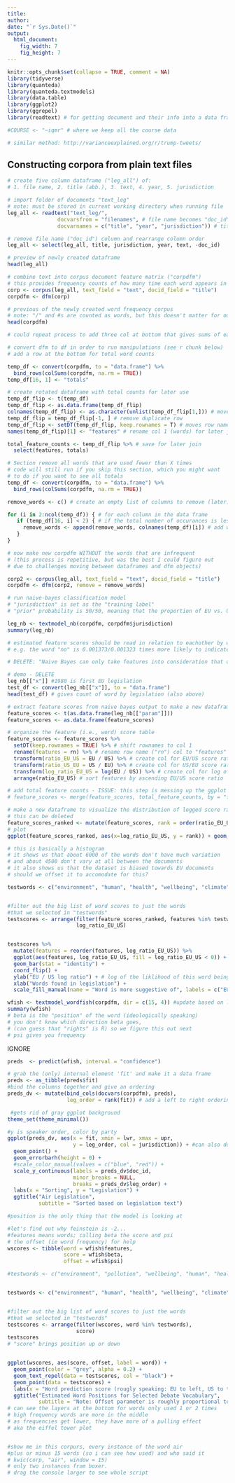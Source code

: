 ```yaml
---
title: 
author: 
date: "`r Sys.Date()`"
output: 
  html_document:
    fig_width: 7
    fig_height: 7 
---
```


```r
knitr::opts_chunk$set(collapse = TRUE, comment = NA)
library(tidyverse)
library(quanteda)
library(quanteda.textmodels)
library(data.table)
library(ggplot2)
library(ggrepel)
library(readtext) # for getting document and their info into a data frame 

#COURSE <- "~iqmr" # where we keep all the course data

# similar method: http://varianceexplained.org/r/trump-tweets/
```

## Constructing corpora from plain text files


```r
# create five column dataframe ("leg_all") of: 
# 1. file name, 2. title (abb.), 3. text, 4. year, 5. jurisdiction

# import folder of documents "text_leg" 
# note: must be stored in current working directory when running file
leg_all <- readtext("text_leg/", 
                docvarsfrom = "filenames", # file name becomes "doc_id"
                docvarnames = c("title", "year", "jurisdiction")) # title (abb.), year, and jurisdiction are extracted from file name

# remove file name ("doc_id") column and rearrange column order
leg_all <- select(leg_all, title, jurisdiction, year, text, -doc_id) 

# preview of newly created dataframe
head(leg_all) 

```



```r
# combine text into corpus document feature matrix ("corpdfm")
# this provides frequency counts of how many time each word appears in each document
corp <- corpus(leg_all, text_field = "text", docid_field = "title")
corpdfm <- dfm(corp)

# previous of the newly created word frequency corpus
# note: "/" and #s are counted as words, but this doesn't matter for our purposes
head(corpdfm)
```

```r
# could repeat process to add three col at bottom that gives sums of each row

# convert dfm to df in order to run manipulations (see r chunk below)
# add a row at the bottom for total word counts

temp_df <- convert(corpdfm, to = "data.frame") %>%
  bind_rows(colSums(corpdfm, na.rm = TRUE))
temp_df[16, 1] <- "totals"

# create rotated dataframe with total counts for later use
temp_df_flip <- t(temp_df)
temp_df_flip <- as.data.frame(temp_df_flip) 
colnames(temp_df_flip) <- as.character(unlist(temp_df_flip[1,])) # move row 1 to col header
temp_df_flip = temp_df_flip[-1, ] # remove duplicate row
temp_df_flip <- setDT(temp_df_flip, keep.rownames = T) # moves row names (words) into col 1
names(temp_df_flip)[1] <- "features" # rename col 1 (words) for later join

total_feature_counts <- temp_df_flip %>% # save for later join
  select(features, totals)

```

```r
# Section remove all words that are used fewer than X times
# code will still run if you skip this section, which you might want
# to do if you want to see all totals
temp_df <- convert(corpdfm, to = "data.frame") %>%
  bind_rows(colSums(corpdfm, na.rm = TRUE))

remove_words <- c() # create an empty list of columns to remove (later) 

for (i in 2:ncol(temp_df)) { # for each column in the data frame
   if (temp_df[16, i] < 2) { # if the total number of occurances is less than 2
     remove_words <- append(remove_words, colnames(temp_df)[i]) # add word to the list of words to be removed
   } 
}

# now make new corpdfm WITHOUT the words that are infrequent
# (this process is repetitive, but was the best I could figure out
# due to challenges moving between dataframes and dfm objects)

corp2 <- corpus(leg_all, text_field = "text", docid_field = "title")
corpdfm <- dfm(corp2, remove = remove_words)


```



```r
# run naive-bayes classification model 
# "jurisdiction" is set as the "training label"
# "prior" probability is 50/50, meaning that the proportion of EU vs. US docs doesn't impact prediction (see "help(textmodel_nb)" for more information)

leg_nb <- textmodel_nb(corpdfm, corpdfm$jurisdiction)
summary(leg_nb)

# estimated feature scores should be read in relation to eachother by word
# e.g. the word "no" is 0.001373/0.001323 times more likely to indicate an EU than US doc
```

```r
# DELETE: "Naive Bayes can only take features into consideration that occur both in the training set and the test set, but we can make the features identical using dfm_match()"

# demo - DELETE
leg_nb[["x"]] #1980 is first EU legislation
test_df <- convert(leg_nb[["x"]], to = "data.frame") 
head(test_df) # gives count of word by legislation (also above)

# extract feature scores from naive bayes output to make a new dataframe
feature_scores <- t(as.data.frame(leg_nb[["param"]])) 
feature_scores <- as.data.frame(feature_scores)

# organize the feature (i.e., word) score table
feature_scores <- feature_scores %>%
  setDT(keep.rownames = TRUE) %>% # shift rownames to col 1
  rename(features = rn) %>% # rename row name ("rn") col to "features"
  transform(ratio_EU_US = EU / US) %>% # create col for EU/US score ratio
  transform(ratio_US_EU = US / EU) %>% # create col for US/EU score ratio
  transform(log_ratio_EU_US = log(EU / US)) %>% # create col for log of EU/US score ratio
  arrange(ratio_EU_US) # sort features by ascending EU/US score ratio

# add total feature counts - ISSUE: this step is messing up the ggplot
# feature_scores <- merge(feature_scores, total_feature_counts, by = "features")

# make a new dataframe to visualize the distribution of logged score ratios
# this can be deleted
feature_scores_ranked <- mutate(feature_scores, rank = order(ratio_EU_US))
# plot
ggplot(feature_scores_ranked, aes(x=log_ratio_EU_US, y = rank)) + geom_point() 

# this is basically a histogram
# it shows us that about 6000 of the words don't have much variation
# and about 4500 don't vary at all between the documents
# it also shows us that the dataset is biased towards EU documents
# should we offset it to accomodate for this? 


```

```r
testwords <- c("environment", "human", "health", "wellbeing", "climate", "cancer", "air", "health-protection", "health-care", "healthcare", "disease", "science", "lung", "prevention", "prevent", "preventive") # see if "preventative" ever used in docs


#filter out the big list of word scores to just the words
#that we selected in "testwords"
testscores <- arrange(filter(feature_scores_ranked, features %in% testwords),
                      log_ratio_EU_US)


testscores %>%
  mutate(features = reorder(features, log_ratio_EU_US)) %>%
  ggplot(aes(features, log_ratio_EU_US, fill = log_ratio_EU_US < 0)) +
  geom_bar(stat = "identity") +
  coord_flip() +
  ylab("EU / US log ratio") + # log of the liklihood of this word being in an EU doc vs. a US doc
  xlab("Words found in legislation") +
  scale_fill_manual(name = "Word is more suggestive of", labels = c("EU Legislation", "US Legislation"), values = c("light blue", "coral"))
```


```r
wfish <- textmodel_wordfish(corpdfm, dir = c(15, 4)) #update based on leg_all global environment
summary(wfish)
# beta is the "position" of the word (ideologically speaking)
# you don't know which direction beta goes,  
# (can guess that "rights" is R) so we figure this out next
# psi gives you frequency

```


############# IGNORE ################



```r
preds  <- predict(wfish, interval = "confidence")

# grab the (only) internal element 'fit' and make it a data frame
preds <- as_tibble(preds$fit)
#bind the columns together and give an ordering
preds_dv <- mutate(bind_cols(docvars(corpdfm), preds),
                   leg_order = rank(fit)) # add a left to right ordering

 #gets rid of gray ggplot background
theme_set(theme_minimal())

#y is speaker order, color by party
ggplot(preds_dv, aes(x = fit, xmin = lwr, xmax = upr,
                     y = leg_order, col = jurisdiction)) + #can also do year
  geom_point() +
  geom_errorbarh(height = 0) +
  #scale_color_manual(values = c("blue", "red")) +
  scale_y_continuous(labels = preds_dv$doc_id,
                     minor_breaks = NULL,
                     breaks = preds_dv$leg_order) +
  labs(x = "Sorting", y = "Legislation") +
  ggtitle("Air Legislation",
          subtitle = "Sorted based on legislation text")
```

```r
#position is the only thing that the model is looking at

#let's find out why feinstein is -2... 
#features means words; calling beta the score and psi 
# the offset (ie word frequency) for help
wscores <- tibble(word = wfish$features,
                  score = wfish$beta,
                  offset = wfish$psi)

#testwords <- c("environment", "pollution", "wellbeing", "human", "health", "climate", "air", "proportionality", "federal", "member", "cancer", "motor", "nature", "smog", "acid", "rain", "vegetation", "agriculture", "ozone", "luxembourg", "smoke", "prevention", "preventive", "congress", "economic", "fossil-fuel")


testwords <- c("environment", "human", "health", "wellbeing", "climate", "cancer", "air", "health-protection", "health-care", "healthcare", "disease", "science", "lung", "prevention", "prevent", "preventive")


#filter out the big list of word scores to just the words
#that we selected in "testwords"
testscores <- arrange(filter(wscores, word %in% testwords),
                      score)
testscores
# "score" brings position up or down



```

```r
ggplot(wscores, aes(score, offset, label = word)) +
  geom_point(color = "grey", alpha = 0.2) +
  geom_text_repel(data = testscores, col = "black") +
  geom_point(data = testscores) +
  labs(x = "Word prediction score (rougly speaking: EU to left, US to the right)", y = "Offset parameter (~frequency)") +
  ggtitle("Estimated Word Positions for Selected Debate Vocabulary",
          subtitle = "Note: Offset parameter is roughly proportional to word frequency")
# can see the layers at the bottom for words only used 1 or 2 times
# high frequency words are more in the middle
# as frequencies get lower, they have more of a pulling effect
# aka the eiffel tower plot


#show me in this corpurs, every instance of the word air
#plus or minus 15 words (so i can see how used) and who said it
# kwic(corp, "air", window = 15)
# only two instances from boxer. 
# drag the console larger to see whole script


```

